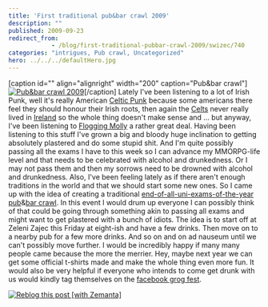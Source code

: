 ```yaml
---
title: 'First traditional pub&bar crawl 2009'
description: ""
published: 2009-09-23
redirect_from: 
            - /blog/first-traditional-pubbar-crawl-2009/swizec/740
categories: "intrigues, Pub crawl, Uncategorized"
hero: ../../../defaultHero.jpg
---
```

\[caption id="" align="alignright" width="200" caption="Pub&bar crawl"][![Pub&bar crawl 2009](http://profile.ak.fbcdn.net/object2/1151/106/n151604063816_7893.jpg "Pub&bar crawl 2009")](http://www.facebook.com/event.php?eid=151604063816&ref=mf)\[/caption] Lately I've been listening to a lot of Irish Punk, well it's really American [Celtic Punk](http://en.wikipedia.org/wiki/Celtic_punk "Celtic punk") because some americans there feel they should honour their Irish roots, then again the [Celts](http://en.wikipedia.org/wiki/Celts "Celts") never really lived in [Ireland](http://en.wikipedia.org/wiki/Ireland "Ireland") so the whole thing doesn't make sense and ... but anyway, I've been listening to [Flogging Molly](http://en.wikipedia.org/wiki/Flogging_Molly "Flogging Molly") a rather great deal. Having been listening to this stuff I've grown a big and bloody huge inclination to getting absolutely plastered and do some stupid shit. And I'm quite possibly passing all the exams I have to this week so I can advance my MMORPG-life level and that needs to be celebrated with alcohol and drunkedness. Or I may not pass them and then my sorrows need to be drowned with alcohol and drunkedness. Also, I've been feeling lately as if there aren't enough traditions in the world and that we should start some new ones. So I came up with the idea of creating a traditional [end-of-all-uni-exams-of-the-year](http://www.facebook.com/event.php?eid=151604063816&ref=mf) [pub](http://en.wikipedia.org/wiki/Public_house "Public house")&[bar crawl](http://en.wikipedia.org/wiki/Pub_crawl "Pub crawl"). In this event I would drum up everyone I can possibly think of that could be going through something akin to passing all exams and might want to get plastered with a bunch of idiots. The idea is to start off at Zeleni Zajec this Friday at eight-ish and have a few drinks. Then move on to a nearby pub for a few more drinks. And so on and on ad nauseum until we can't possibly move further. I would be incredibly happy if many many people came because the more the merrier. Hey, maybe next year we can get some official t-shirts made and make the whole thing even more fun. It would also be very helpful if everyone who intends to come get drunk with us would kindly tag themselves on the [facebook grog fest](http://www.facebook.com/event.php?eid=151604063816&ref=mf).

[![Reblog this post \[with Zemanta\]](http://img.zemanta.com/reblog_e.png?x-id=5b1f3817-8f6f-4c8a-b024-05c5a097a229)](http://reblog.zemanta.com/zemified/5b1f3817-8f6f-4c8a-b024-05c5a097a229/ "Reblog this post \[with Zemanta]")